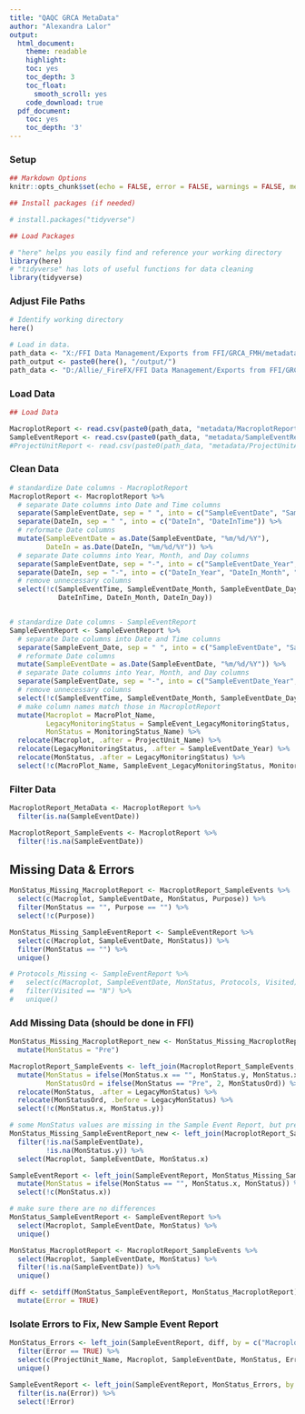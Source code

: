 ```yaml
---
title: "QAQC GRCA MetaData"
author: "Alexandra Lalor"
output:
  html_document:
    theme: readable
    highlight: 
    toc: yes
    toc_depth: 3
    toc_float:
      smooth_scroll: yes
    code_download: true
  pdf_document:
    toc: yes
    toc_depth: '3'
---
```


### Setup

```r
## Markdown Options
knitr::opts_chunk$set(echo = FALSE, error = FALSE, warnings = FALSE, message = FALSE)
```

```r
## Install packages (if needed)

# install.packages("tidyverse")
```

```r
## Load Packages

# "here" helps you easily find and reference your working directory
library(here)
# "tidyverse" has lots of useful functions for data cleaning
library(tidyverse)
```

### Adjust File Paths

```r
# Identify working directory
here()

# Load in data.
path_data <- "X:/FFI Data Management/Exports from FFI/GRCA_FMH/metadata/"
path_output <- paste0(here(), "/output/")
path_data <- "D:/Allie/_FireFX/FFI Data Management/Exports from FFI/GRCA_FMH/"
```

### Load Data

```r
## Load Data

MacroplotReport <- read.csv(paste0(path_data, "metadata/MacroplotReport.csv"))
SampleEventReport <- read.csv(paste0(path_data, "metadata/SampleEventReport.csv"))
#ProjectUnitReport <- read.csv(paste0(path_data, "metadata/ProjectUnitAssignmentReport.csv"))
```

### Clean Data

```r
# standardize Date columns - MacroplotReport
MacroplotReport <- MacroplotReport %>% 
  # separate Date columns into Date and Time columns
  separate(SampleEventDate, sep = " ", into = c("SampleEventDate", "SampleEventTime")) %>% 
  separate(DateIn, sep = " ", into = c("DateIn", "DateInTime")) %>% 
  # reformate Date columns
  mutate(SampleEventDate = as.Date(SampleEventDate, "%m/%d/%Y"),
         DateIn = as.Date(DateIn, "%m/%d/%Y")) %>% 
  # separate Date columns into Year, Month, and Day columns
  separate(SampleEventDate, sep = "-", into = c("SampleEventDate_Year", "SampleEventDate_Month", "SampleEventDate_Day"), remove = FALSE) %>% 
  separate(DateIn, sep = "-", into = c("DateIn_Year", "DateIn_Month", "DateIn_Day"), remove = FALSE) %>% 
  # remove unnecessary columns
  select(!c(SampleEventTime, SampleEventDate_Month, SampleEventDate_Day, 
            DateInTime, DateIn_Month, DateIn_Day))


# standardize Date columns - SampleEventReport
SampleEventReport <- SampleEventReport %>% 
  # separate Date columns into Date and Time columns
  separate(SampleEvent_Date, sep = " ", into = c("SampleEventDate", "SampleEventTime")) %>%
  # reformate Date columns
  mutate(SampleEventDate = as.Date(SampleEventDate, "%m/%d/%Y")) %>% 
  # separate Date columns into Year, Month, and Day columns
  separate(SampleEventDate, sep = "-", into = c("SampleEventDate_Year", "SampleEventDate_Month", "SampleEventDate_Day"), remove = FALSE) %>% 
  # remove unnecessary columns
  select(!c(SampleEventTime, SampleEventDate_Month, SampleEventDate_Day)) %>%
  # make column names match those in MacroplotReport
  mutate(Macroplot = MacroPlot_Name,
         LegacyMonitoringStatus = SampleEvent_LegacyMonitoringStatus,
         MonStatus = MonitoringStatus_Name) %>% 
  relocate(Macroplot, .after = ProjectUnit_Name) %>% 
  relocate(LegacyMonitoringStatus, .after = SampleEventDate_Year) %>% 
  relocate(MonStatus, .after = LegacyMonitoringStatus) %>%
  select(!c(MacroPlot_Name, SampleEvent_LegacyMonitoringStatus, MonitoringStatus_Name))
```

### Filter Data

```r
MacroplotReport_MetaData <- MacroplotReport %>% 
  filter(is.na(SampleEventDate))

MacroplotReport_SampleEvents <- MacroplotReport %>% 
  filter(!is.na(SampleEventDate))
```

## Missing Data & Errors

```r
MonStatus_Missing_MacroplotReport <- MacroplotReport_SampleEvents %>% 
  select(c(Macroplot, SampleEventDate, MonStatus, Purpose)) %>% 
  filter(MonStatus == "", Purpose == "") %>% 
  select(!c(Purpose))

MonStatus_Missing_SampleEventReport <- SampleEventReport %>% 
  select(c(Macroplot, SampleEventDate, MonStatus)) %>%
  filter(MonStatus == "") %>% 
  unique()

# Protocols_Missing <- SampleEventReport %>% 
#   select(c(Macroplot, SampleEventDate, MonStatus, Protocols, Visited)) %>% 
#   filter(Visited == "N") %>% 
#   unique()
```

### Add Missing Data (should be done in FFI)

```r
MonStatus_Missing_MacroplotReport_new <- MonStatus_Missing_MacroplotReport %>% 
  mutate(MonStatus = "Pre")

MacroplotReport_SampleEvents <- left_join(MacroplotReport_SampleEvents, MonStatus_Missing_MacroplotReport_new, by = c("Macroplot", "SampleEventDate")) %>% 
  mutate(MonStatus = ifelse(MonStatus.x == "", MonStatus.y, MonStatus.x),
         MonStatusOrd = ifelse(MonStatus == "Pre", 2, MonStatusOrd)) %>% 
  relocate(MonStatus, .after = LegacyMonStatus) %>% 
  relocate(MonStatusOrd, .before = LegacyMonStatus) %>% 
  select(!c(MonStatus.x, MonStatus.y))
```

```r
# some MonStatus values are missing in the Sample Event Report, but present in the Macroplot Report. Find correct values from Macroplot Report and add them to the Sample Event Report
MonStatus_Missing_SampleEventReport_new <- left_join(MacroplotReport_SampleEvents, MonStatus_Missing_SampleEventReport, by = c("Macroplot", "SampleEventDate")) %>% 
  filter(!is.na(SampleEventDate),
         !is.na(MonStatus.y)) %>% 
  select(Macroplot, SampleEventDate, MonStatus.x)

SampleEventReport <- left_join(SampleEventReport, MonStatus_Missing_SampleEventReport_new, by = c("Macroplot", "SampleEventDate")) %>% 
  mutate(MonStatus = ifelse(MonStatus == "", MonStatus.x, MonStatus)) %>% 
  select(!c(MonStatus.x))
```

```r
# make sure there are no differences
MonStatus_SampleEventReport <- SampleEventReport %>% 
  select(Macroplot, SampleEventDate, MonStatus) %>% 
  unique()

MonStatus_MacroplotReport <- MacroplotReport_SampleEvents %>% 
  select(Macroplot, SampleEventDate, MonStatus) %>% 
  filter(!is.na(SampleEventDate)) %>% 
  unique()

diff <- setdiff(MonStatus_SampleEventReport, MonStatus_MacroplotReport) %>% 
  mutate(Error = TRUE)
```

### Isolate Errors to Fix, New Sample Event Report

```r
MonStatus_Errors <- left_join(SampleEventReport, diff, by = c("Macroplot", "SampleEventDate", "MonStatus")) %>% 
  filter(Error == TRUE) %>% 
  select(c(ProjectUnit_Name, Macroplot, SampleEventDate, MonStatus, Error)) %>% 
  unique()

SampleEventReport <- left_join(SampleEventReport, MonStatus_Errors, by = c("ProjectUnit_Name", "Macroplot", "SampleEventDate", "MonStatus")) %>% 
  filter(is.na(Error)) %>% 
  select(!Error)
```
